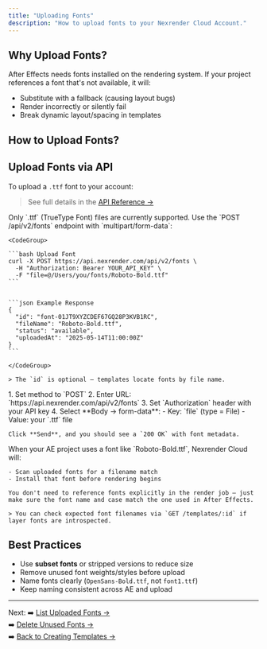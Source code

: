 ```yaml
---
title: "Uploading Fonts"
description: "How to upload fonts to your Nexrender Cloud Account."
---
```


## Why Upload Fonts?

After Effects needs fonts installed on the rendering system. If your project references a font that's not available, it will:

- Substitute with a fallback (causing layout bugs)
- Render incorrectly or silently fail
- Break dynamic layout/spacing in templates

## How to Upload  Fonts?

## Upload Fonts via API
<APIPlayground
  method="post"
  path="/fonts"
/>

To upload a `.ttf` font to your account:

<APIPlayground method="post" path="/fonts" />

> See full details in the [API Reference →](/cloud/api-reference#post-/fonts)

<AccordionGroup>
  <Accordion title="Supported Formats">
    Only `.ttf` (TrueType Font) files are currently supported.
  </Accordion>
  <Accordion title="Uploading via API">
    Use the `POST /api/v2/fonts` endpoint with `multipart/form-data`:

    <CodeGroup>

    ```bash Upload Font
    curl -X POST https://api.nexrender.com/api/v2/fonts \
      -H "Authorization: Bearer YOUR_API_KEY" \
      -F "file=@/Users/you/fonts/Roboto-Bold.ttf"
    ```

    
    ```json Example Response
    {
      "id": "font-01JT9XYZCDEF67GQ28P3KVB1RC",
      "fileName": "Roboto-Bold.ttf",
      "status": "available",
      "uploadedAt": "2025-05-14T11:00:00Z"
    }
    ```

    </CodeGroup>

    > The `id` is optional — templates locate fonts by file name.
  </Accordion>
  <Accordion title="Upload via Postman">
    1. Set method to `POST`
    2. Enter URL: `https://api.nexrender.com/api/v2/fonts`
    3. Set `Authorization` header with your API key
    4. Select **Body → form-data**:
       - Key: `file` (type = File)
       - Value: your `.ttf` file

    Click **Send**, and you should see a `200 OK` with font metadata.
  </Accordion>
  <Accordion title="Font Matching Logic">
    When your AE project uses a font like `Roboto-Bold.ttf`, Nexrender Cloud will:

    - Scan uploaded fonts for a filename match
    - Install that font before rendering begins

    You don't need to reference fonts explicitly in the render job — just make sure the font name and case match the one used in After Effects.

    > You can check expected font filenames via `GET /templates/:id` if layer fonts are introspected.
  </Accordion>
</AccordionGroup>

## Best Practices

- Use **subset fonts** or stripped versions to reduce size
- Remove unused font weights/styles before upload
- Name fonts clearly (`OpenSans-Bold.ttf`, not `font1.ttf`)
- Keep naming consistent across AE and upload

---

Next:
➡️ [List Uploaded Fonts →](../fonts/list)\
➡️ [Delete Unused Fonts →](../fonts/delete)\
➡️ [Back to Creating Templates →](../templates/creating)